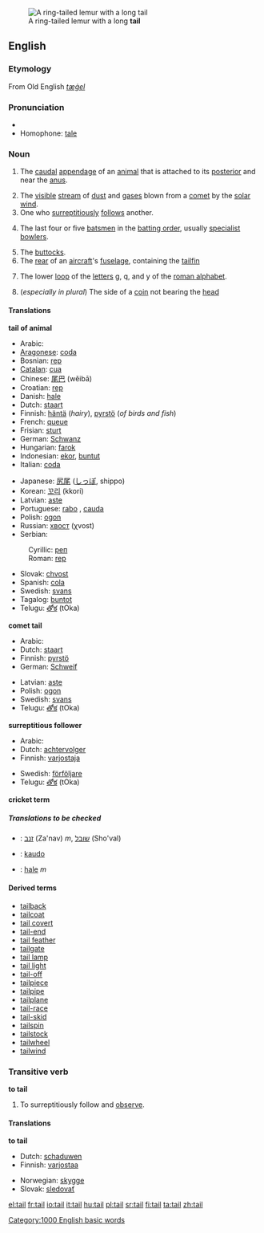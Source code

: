 [[Image:Lemur catta tail.jpg|thumb|A ring-tailed lemur with a long '''tail''']]
==English==

===Etymology===
From Old English ''[[tæġel]]''
===Pronunciation===
*{{audio|en-us-tail.ogg|Audio (US)}}
* Homophone: [[tale]]
===Noun===
{{en-noun-reg}}

# {{anatomy}} The [[caudal]] [[appendage]] of an [[animal]] that is attached to its [[posterior]] and near the [[anus]].
# The [[visible]] [[stream]] of [[dust]] and [[gas]]es blown from a [[comet]] by the [[solar wind]].
# One who [[surreptitious]]ly [[follow]]s another.
# {{Cricket}} The last four or five [[batsman|batsmen]] in the [[batting order]], usually [[specialist]] [[bowlers]].
# The [[buttocks]].
# The [[rear]] of an [[aircraft]]'s [[fuselage]], containing the [[tailfin]]
# {{Typography}} The lower [[loop]] of the [[letter]]s g, q, and y of the [[roman alphabet]].
#(''especially in plural'') The side of a [[coin]] not bearing the [[head]]

====Translations====
'''tail of animal'''
{{top}}
*Arabic: {{ARchar|[[ذنب]]}} {{Unicode|(ðánab)}} {{m}}
*[[Aragonese]]: [[coda]] {{f}}
*Bosnian: [[rep#Bosnian|rep]] {{m}}
*[[Catalan]]: [[cua]] {{f}}
*Chinese: [[尾巴]] (wěibā)
*Croatian: [[rep#Croatian|rep]] {{m}}
*Danish: [[hale#Danish|hale]] {{c}}
*Dutch: [[staart]] {{m}}
*Finnish: [[häntä]] (''hairy''), [[pyrstö]] (''of birds and fish'')
*French: [[queue#French|queue]] {{f}}
*Frisian: [[sturt]]
*German: [[Schwanz]] {{m}}
*Hungarian: [[farok]]
*Indonesian: [[ekor]], [[buntut]]
*Italian: [[coda#Italian|coda]] {{f}}
{{mid}}
*Japanese: [[尻尾]] ([[しっぽ]], shippo)
*Korean: [[꼬리]] (kkori)
*Latvian: [[aste]] {{f}}
*Portuguese: [[rabo]] {{m}}, [[cauda]] {{f}}
*Polish: [[ogon]] {{m}}
*Russian: [[хвост]] (χvost) {{m}}
*Serbian:
:Cyrillic: [[реп#Serbian|реп]] {{m}}
:Roman: [[rep#Serbian|rep]] {{m}}
*Slovak: [[chvost]] {{m}}
*Spanish: [[cola#Spanish|cola]] {{f}}
*Swedish: [[svans]] {{c}}
*Tagalog: [[buntot]] {{n}}
*Telugu: [[తోక]] (tOka)
{{bottom}}

'''comet tail'''
{{top}}
*Arabic: {{ARchar|[[ذنب]]}} {{Unicode|(ðánab)}} {{m}}
*Dutch: [[staart]] {{m}}
*Finnish: [[pyrstö]]
*German: [[Schweif]] {{m}}
{{mid}}
*Latvian: [[aste]] {{f}}
*Polish: [[ogon]] {{m}}
*Swedish: [[svans]] {{c}}
*Telugu: [[తోక]] (tOka)
{{bottom}}

'''surreptitious follower'''
{{top}}
*Arabic: {{ARchar|[[ذنب]]}} {{Unicode|(ðánab)}} {{m}}
*Dutch: [[achtervolger]] {{m}}
*Finnish: [[varjostaja]]
{{mid}}
*Swedish: [[förföljare]] {{c}}
*Telugu: [[తోక]] (tOka)
{{bottom}}

'''cricket term'''
{{top}}
{{mid}}
{{bottom}}

=====Translations to be checked=====
{{checktrans}}
*{{ttbc|Hebrew}}: [[זנב]] (Za'nav) ''m'', [[שובל]] (Sho'val)
*{{ttbc|Ido}}: [[kaudo]]
*{{ttbc|Norwegian}}: [[hale]] ''m''

====Derived terms====
*[[tailback]]
*[[tailcoat]]
*[[tail covert]]
*[[tail-end]]
*[[tail feather]]
*[[tailgate]]
*[[tail lamp]]
*[[tail light]]
*[[tail-off]]
*[[tailpiece]]
*[[tailpipe]]
*[[tailplane]]
*[[tail-race]]
*[[tail-skid]]
*[[tailspin]]
*[[tailstock]]
*[[tailwheel]]
*[[tailwind]]

===Transitive verb===
'''to tail'''

# To surreptitiously follow and [[observe]].

====Translations====
'''to tail'''
{{top}}
*Dutch: [[schaduwen]]
*Finnish: [[varjostaa]]
{{mid}}
*Norwegian: [[skygge]]
*Slovak: [[sledovať]]
{{bottom}}

[[Category:1000 English basic words]]

[[el:tail]]
[[fr:tail]]
[[io:tail]]
[[it:tail]]
[[hu:tail]]
[[pl:tail]]
[[sr:tail]]
[[fi:tail]]
[[ta:tail]]
[[zh:tail]]